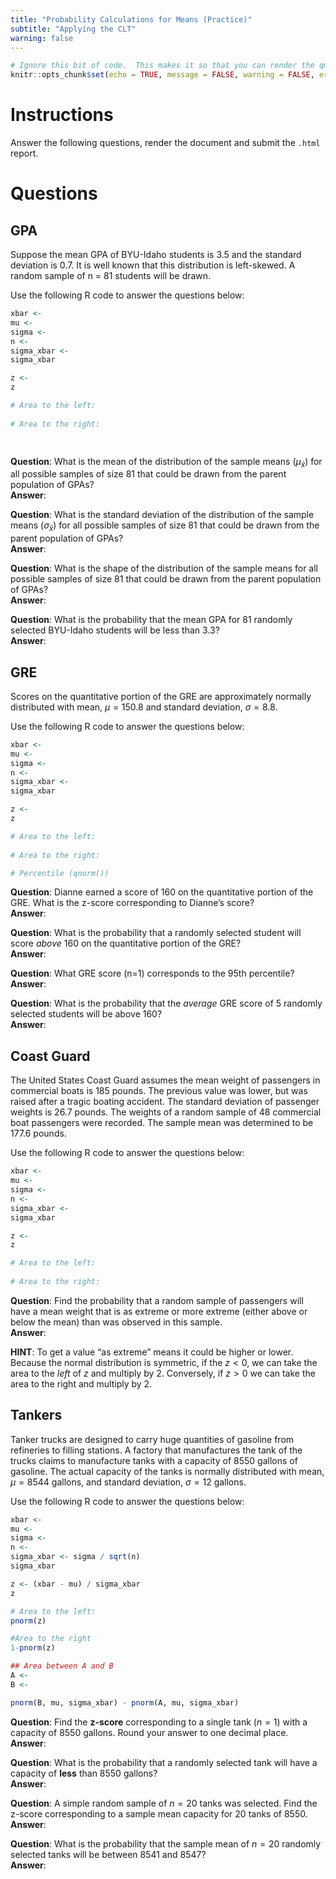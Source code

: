 ```yaml
---
title: "Probability Calculations for Means (Practice)"
subtitle: "Applying the CLT"
warning: false
---
```

```r
# Ignore this bit of code.  This makes it so that you can render the qmd file even when there are errors in your code.
knitr::opts_chunk$set(echo = TRUE, message = FALSE, warning = FALSE, error = TRUE)
```


# Instructions

Answer the following questions, render the document and submit the `.html` report.

# Questions

## GPA

Suppose the mean GPA of BYU-Idaho students is 3.5 and the standard deviation is 0.7. It is well known that this distribution is left-skewed. A random sample of n = 81 students will be drawn.

Use the following R code to answer the questions below:

```r
xbar <- 
mu <- 
sigma <- 
n <- 
sigma_xbar <- 
sigma_xbar

z <- 
z

# Area to the left:
  
# Area to the right:

  
```

__Question__: What is the mean of the distribution of the sample means ($\mu_{\bar{x}}$) for all possible samples of size 81 that could be drawn from the parent population of GPAs?  
__Answer__:  

__Question__: What is the standard deviation  of the distribution of the sample means ($\sigma_{\bar{x}}$) for all possible samples of size 81 that could be drawn from the parent population of GPAs?  
__Answer__:  

__Question__: What is the shape of the distribution of the sample means for all possible samples of size 81 that could be drawn from the parent population of GPAs?  
__Answer__:  


__Question__: What is the probability that the mean GPA for 81 randomly selected BYU-Idaho students will be less than 3.3?  
__Answer__:  


## GRE

Scores on the quantitative portion of the GRE are approximately normally distributed with mean, $\mu = 150.8$ and standard deviation, $\sigma = 8.8$.
 
Use the following R code to answer the questions below:

```r
xbar <- 
mu <- 
sigma <- 
n <- 
sigma_xbar <- 
sigma_xbar

z <- 
z

# Area to the left:
  
# Area to the right:

# Percentile (qnorm())


```

__Question__: Dianne earned a score of 160 on the quantitative portion of the GRE. What is the z-score corresponding to Dianne’s score?  
__Answer__:

__Question__: What is the probability that a randomly selected student will score *above* 160 on the quantitative portion of the GRE?  
__Answer__: 

__Question__: What GRE score (n=1) corresponds to the 95th percentile?  
__Answer__:

__Question__:  What is the probability that the *average* GRE score of 5 randomly selected students will be above 160?  
__Answer__:


## Coast Guard

The United States Coast Guard assumes the mean weight of passengers in commercial boats is 185 pounds. The previous value was lower, but was raised after a tragic boating accident. The standard deviation of passenger weights is 26.7 pounds. The weights of a random sample of 48 commercial boat passengers were recorded. The sample mean was determined to be 177.6 pounds. 

Use the following R code to answer the questions below:

```r
xbar <- 
mu <- 
sigma <- 
n <- 
sigma_xbar <- 
sigma_xbar

z <- 
z

# Area to the left:
  
# Area to the right:


```


__Question__: Find the probability that a random sample of passengers will have a mean weight that is as extreme or more extreme (either above or below the mean) than was observed in this sample.  
__Answer__:  


__HINT__:  To get a value "as extreme" means it could be higher or lower.  Because the normal distribution is symmetric, if the $z<0$, we can take the area to the *left* of $z$ and multiply by 2.  Conversely, if $z>0$ we can take the area to the right and multiply by 2.  


## Tankers

Tanker trucks are designed to carry huge quantities of gasoline from refineries to filling stations. A factory that manufactures the tank of the trucks claims to manufacture tanks with a capacity of 8550 gallons of gasoline. The actual capacity of the tanks is normally distributed with mean, $\mu = 8544$ gallons, and standard deviation, $\sigma=12$ gallons.

Use the following R code to answer the questions below:

```r
xbar <- 
mu <- 
sigma <- 
n <- 
sigma_xbar <- sigma / sqrt(n)
sigma_xbar

z <- (xbar - mu) / sigma_xbar
z

# Area to the left:
pnorm(z)

#Area to the right
1-pnorm(z)

## Area between A and B
A <- 
B <- 

pnorm(B, mu, sigma_xbar) - pnorm(A, mu, sigma_xbar)

```


__Question__: Find the **z-score** corresponding to a single tank ($n=1$) with a capacity of 8550 gallons. Round your answer to one decimal place.  
__Answer__:  

__Question__: What is the probability that a randomly selected tank will have a capacity of **less** than 8550 gallons?  
__Answer__:  

__Question__: A simple random sample of $n = 20$ tanks was selected. Find the z-score corresponding to a sample mean capacity for 20 tanks of 8550.  
__Answer__:

__Question__: What is the probability that the sample mean of $n=20$ randomly selected tanks will be between 8541 and 8547?  
__Answer__:



